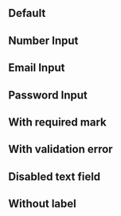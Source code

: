 
<Description markdown={README}/>

<br/>
<br/>

## Default

<Canvas withSource="close">
  <Story id="components-textfield--default-text-field" 
    parameters={{
        layout: 'centered',
  }} />
</Canvas>

## Number Input

<Canvas withSource="close">
  <Story id="components-textfield--number-field" 
    parameters={{
        layout: 'centered',
  }} />
</Canvas>

## Email Input

<Canvas withSource="close">
  <Story id="components-textfield--email-field" 
    parameters={{
        layout: 'centered',
  }} />
</Canvas>

## Password Input

<Canvas withSource="close">
  <Story id="components-textfield--password-field" 
    parameters={{
        layout: 'centered',
  }} />
</Canvas>

## With required mark

<Canvas withSource="close">
  <Story id="components-textfield--with-required-mark" 
    parameters={{
        layout: 'centered',
  }} />
</Canvas>


## With validation error

<Canvas withSource="close">
  <Story id="components-textfield--with-validation-error" 
    parameters={{
        layout: 'centered',
  }} />
</Canvas>

## Disabled text field

<Canvas withSource="close">
  <Story id="components-textfield--disabled-text-field" 
    parameters={{
        layout: 'centered',
  }} />
</Canvas>

## Without label

<Canvas withSource="close">
  <Story id="components-textfield--without-label" 
    parameters={{
        layout: 'centered',
  }} />
</Canvas>
